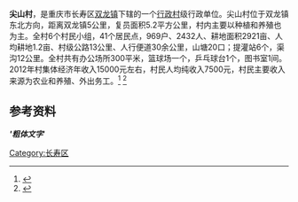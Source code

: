 {{Infobox China County|
 county  = 尖山村|
 state = 重庆市长寿区双龙镇 |
 seal =  |
 map =  |
 map size = 150 |
 Pinyin   = feishicun|
 Belong = {{PRC}} [[长寿区双龙镇|长寿区双龙镇]] |
 Types= [[行政村|行政村]]|
 founded =  |
 seat =  |  mapofstate=China Chongqing.svg|
 area = 5.2 [[km²|km²]]|
 area land =  |
 area water =  |
 area percentage = |
 census yr = 2011|
 pop = 2432 |
 density =  |
 web =  |
post code = 401241 |
phone code = 023 |}}
'''尖山村'''，是重庆市长寿区[[双龙镇_(重庆市)|双龙镇]]下辖的一个[[行政村|行政村]]级行政单位。尖山村位于双龙镇东北方向，距离双龙镇5公里，复员面积5.2平方公里，村内主要以种植和养殖也为主。全村6个村民小组，41个居民点，969户、2432人、耕地面积2921亩、人均耕地1.2亩、村级公路13公里、人行便道30余公里，山塘20口；提灌站6个，渠沟12公里。全村共有办公场所300平米，篮球场一个，乒乓球台1个，图书室1间。2012年村集体经济年收入15000元左右，村民人均纯收入7500元，村民主要收入来源为农业和养殖、外出务工。<ref>{{cite web | url= http://cq.12371.gov.cn/Web13/Index.aspx?OrgId=33904 | title= 双龙镇尖山村党支部 | deadurl= yes | archiveurl= https://web.archive.org/web/20150402160452/http://cq.12371.gov.cn/Web13/Index.aspx?OrgId=33904 | archivedate= 2015年4月2日 | df=  }}</ref>  <ref>{{PRC admin/ref sgc|50/01/15/127/000}}</ref>

== 参考资料 ==
{{reflist}}
{{行政区划小作品}}
[[Category:长寿区|Category:长寿区]]
''''''粗体文字''''''